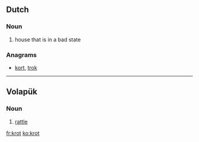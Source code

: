 ==Dutch==

===Noun===
{{infl|nl|noun|g=g}}
# house that is in a bad state

===Anagrams===
* [[kort#Dutch|kort]], [[trok#Dutch|trok]]

----

==Volapük==

===Noun===
{{infl|vo|noun}}
# [[rattle]]

[[fr:krot]]
[[ko:krot]]